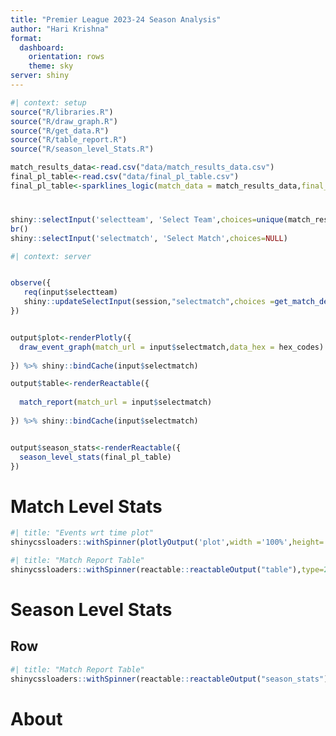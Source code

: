 ```yaml
---
title: "Premier League 2023-24 Season Analysis"
author: "Hari Krishna"
format: 
  dashboard:
    orientation: rows
    theme: sky
server: shiny
---
```


```r
#| context: setup
source("R/libraries.R")
source("R/draw_graph.R")
source("R/get_data.R")
source("R/table_report.R")
source("R/season_level_Stats.R")

match_results_data<-read.csv("data/match_results_data.csv")
final_pl_table<-read.csv("data/final_pl_table.csv")
final_pl_table<-sparklines_logic(match_data = match_results_data,final_pl_table = final_pl_table)

```



# {.sidebar}

```r
shiny::selectInput('selectteam', 'Select Team',choices=unique(match_results_data$Home))
br()
shiny::selectInput('selectmatch', 'Select Match',choices=NULL)
```

```r
#| context: server


observe({
   req(input$selectteam)
   shiny::updateSelectInput(session,"selectmatch",choices =get_match_details(match_results_data,team_select=input$selectteam))
})


output$plot<-renderPlotly({
  draw_event_graph(match_url = input$selectmatch,data_hex = hex_codes)
  
}) %>% shiny::bindCache(input$selectmatch)

output$table<-renderReactable({
  
  match_report(match_url = input$selectmatch)
  
}) %>% shiny::bindCache(input$selectmatch)


output$season_stats<-renderReactable({
  season_level_stats(final_pl_table)
})


```



# Match Level Stats

```r
#| title: "Events wrt time plot"
shinycssloaders::withSpinner(plotlyOutput('plot',width ='100%',height='100%'),type=2,color.background = "orange")
```

```r
#| title: "Match Report Table"
shinycssloaders::withSpinner(reactable::reactableOutput("table"),type=2,color.background = "orange")
```

<!-- ### Column -->

<!-- ```{r} -->
<!-- #| title: "Match Report Table" -->
<!-- reactable::reactable(iris) -->
<!-- ``` -->




# Season Level Stats

## Row
```r
#| title: "Match Report Table"
shinycssloaders::withSpinner(reactable::reactableOutput("season_stats"),type=2,color.background = "orange")
```


# About




